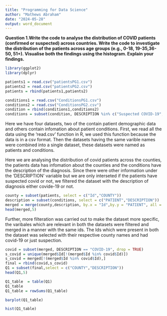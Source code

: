 ```yaml
---
title: "Programming for Data Science"
author: "Mathews Abraham"
date: "2024-05-28"
output: word_document
---
```


**Question 1.Write the code to analyse the distribution of COVID patients (confirmed or suspected) across countries. Write the code to investigate the distribution of the patients across age groups (e.g., 0-18, 19-35,36-50, 51+). Visualise both the findings using the histogram. Explain your findings.**

```r
library(ggplot2)
library(dplyr)

patients1 = read.csv("patientsPG1.csv")
patients2 = read.csv("patientsPG2.csv")
patients = rbind(patients1,patients2)
```
```r
conditions1 = read.csv("ConditionsPG1.csv")
conditions2 = read.csv("ConditionsPG2.csv")
condition = rbind(conditions1,conditions2)
conditions = subset(condition, DESCRIPTION %in% c("Suspected COVID-19","COVID-19"), drop = TRUE)
```

Here we have four datasets, two of the contain patient demographic data and others contain infomation about patient conditions. First, we read all the data using the 'read.csv' function in R, we used this function because the data is in a csv format. Then the datasets having the same varible names were combined into a single dataset, these datasets were named as patients and conditions. 

Here we are analysing the distribution of covid patients across the counties, the patients data has infomation about the counties and the conditions have the description of the diagnosis. Since there were other information under the 'DESCRIPTION' variable but we are only interseted if the patients have suspected covid or not, we filtered the dataset with the description of diagnosis either covide-19 or not.

```r
county = subset(patients, select = c("Id","COUNTY"))
description = subset(conditions, select = c("PATIENT","DESCRIPTION"))
merged = merge(county,description, by.x = "Id",by.y = "PATIENT", all = FALSE)
head(merged,5)
```

Further, more filteration was carried out to make the dataset more specific, the varibales which are relevant in both the datasets were filtered and merged in a manner with the same ids. The Ids which were present in both the dataset was selected with their respective county names and had covid-19 or just suspection. 

```r
covid = subset(merged, DESCRIPTION == "COVID-19", drop = TRUE)
s_covid = unique(merged$Id[!(merged$Id %in% covid$Id)])
s_covid = merged[!(merged$Id %in% covid$Id),]
final = rbind(covid,s_covid)
Q1 = subset(final,select = c("COUNTY","DESCRIPTION"))
head(Q1,5)
```


```r
Q1_table  = table(Q1)
Q1_table
Q1_table = rowSums(Q1_table)

barplot(Q1_table)
```

```r
hist(Q1_table)
```

